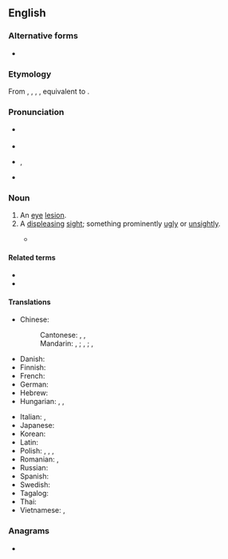 ==English==

===Alternative forms===
* {{alter|en|eye-sore}}

===Etymology===
From {{inh|en|enm|eye sor}}, {{m|enm|eie-sor}}, {{m|enm|eyen soore}}, {{m|enm|eæge-sare}}, equivalent to {{af|en|eye|sore}}.

===Pronunciation===
* {{a|UK}} {{IPA|en|/ˈaɪsɔː/}}
* {{audio|en|LL-Q1860 (eng)-Vealhurl-eyesore.wav|Audio (Southern England)}}
* {{a|US}} {{IPA|en|/ˈaɪsɔɹ/}}, {{enPR|īʹsôr}}
* {{rhymes|en|aɪsɔː(ɹ)|s=2}}

===Noun===
{{en-noun}}

# An [[eye]] [[lesion]].
# A [[displeasing]] [[sight]]; something prominently [[ugly]] or [[unsightly]].
#: {{ux|en|The building, towering over its surroundings with its square concrete frame and reflective walls of gold-tinted glass, was an '''eyesore''' visible throughout the city.}}
#* {{quote-journal|en|date=2021 December 15|author=Robin Leleux|title=Awards honour the best restoration projects: The Network Rail Community Award: Saltash and Stow|journal=RAIL|issue=946|page=58|text=Two entrants shared this award for their work on two quite different stations, but with the same purpose of bringing a redundant station building back into use for the benefit of the community, with the added result of conserving an historic building. Saltash Town Council bought Saltash station building after it had become very decrepit and 'an '''eyesore'''' - such that it was nearly pulled down to make way for housing.}}
#: {{ant|en|feast for the eyes|eye candy}}

====Related terms====
* {{l|en|earsore}}
* {{l|en|nosesore}}

====Translations====
{{trans-top|a displeasing sight}}
* Chinese:
*: Cantonese: {{t|yue|篤口篤鼻|tr=duk1 hau2 duk1 bei6}}, {{t|yue|篤眼篤鼻|tr=duk1 ngaan5 duk1 bei6}}, {{t|yue|眼冤|tr=ngaan5 jyun1}}
*: Mandarin: {{t+|cmn|眼中釘}}, {{t+|cmn|眼中钉|tr=yǎnzhōngdīng}}; {{t|cmn|肉中刺，眼中釘}}, {{t|cmn|肉中刺，眼中钉|tr=ròuzhōngcì, yǎnzhōngdīng}}; {{t|cmn|有礙觀瞻}}, {{t|cmn|有碍观瞻|tr=yǒu'àiguānzhān}}
* Danish: {{t|da|øjebæ|c}} {{qualifier|building}}
* Finnish: {{t+|fi|rumilus}}
* French: {{t+|fr|horreur|f}}
* German: {{t+|de|Schandfleck|m}}
* Hebrew: {{t|he|[[מַחֲזֶה]] [[לֹא]] [[נָעִים]]|f|tr=makhazé lo na'ím}}
* Hungarian: {{t+|hu|csúfság}}, {{t+|hu|[[bántja]] a [[szemet]]}}, {{t+|hu|éktelenkedik}}
{{trans-mid}}
* Italian: {{t|it|pugno in un occhio|m}}, {{t+|it|obbrobrio|m}}
* Japanese: {{t|ja|目障り|tr=mezawari}}
* Korean: {{t|ko|눈엣가시}}
* Latin: {{t|la|[[rēs]] [[odiosus|odiōsa]]|f}}
* Polish: {{t|pl|brzydactwo|n}}, {{t+|pl|paskudztwo|n}}, {{t+|pl|szkarada|f}}, {{t+|pl|szkaradzieństwo|n}}
* Romanian: {{t|ro|[[oroare]] [[vizual|vizuală]]|f}}, {{t|ro|[[dezgust]] [[vizual]]|n}}
* Russian: {{t+|ru|уро́дство|n}}
* Spanish: {{t|es|esperpento|m}}
* Swedish: {{t+|sv|schabrak|n}}
* Tagalog: {{t|tl|sulyak}}
* Thai: {{t|th|[[ทัศนะ]][[อุจาด]]|tr=tát-sà-ná ù-jàat}}
* Vietnamese: {{t|vi|[[điều]] [[ngứa mắt]]}}, {{t|vi|[[điều]] [[chướng mắt]]}}
{{trans-bottom}}

===Anagrams===
* {{anagrams|en|a=eeeorsy|Eeyores}}

{{C|en|Appearance}}